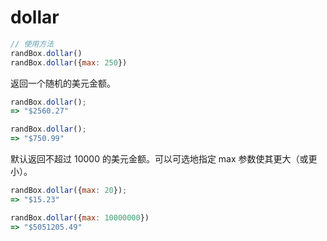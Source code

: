 # dollar

```js
// 使用方法
randBox.dollar()
randBox.dollar({max: 250})
```

<p class="pullquote" data-pullquote="Dolla, dolla, bill ya'll" markdown="1"></p>

返回一个随机的美元金额。

```js
randBox.dollar();
=> "$2560.27"

randBox.dollar();
=> "$750.99"
```

默认返回不超过 10000 的美元金额。可以可选地指定 max 参数使其更大（或更小）。

```js
randBox.dollar({max: 20});
=> "$15.23"

randBox.dollar({max: 10000000})
=> "$5051205.49"
```
